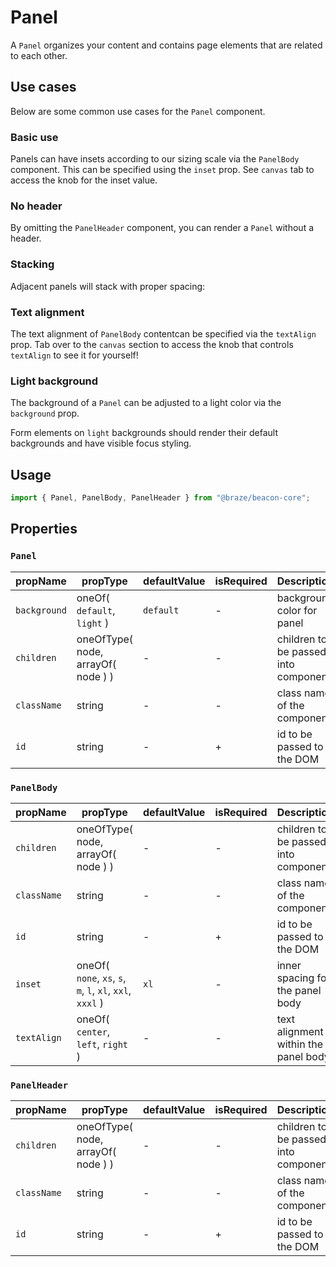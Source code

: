 
# Panel

A `Panel` organizes your content and contains page elements that
are related to each other.

## Use cases

Below are some common use cases for the `Panel` component.

### Basic use

Panels can have insets according to our sizing scale via the
`PanelBody` component. This can be specified using the `inset`
prop. See `canvas` tab to access the knob for the inset value.

<Canvas>
  <Story id="core-content-display-panel--basic-use" />
</Canvas>

### No header

By omitting the `PanelHeader` component, you can render a `Panel`
without a header.

<Canvas>
  <Story id="core-content-display-panel--no-header" />
</Canvas>

### Stacking

Adjacent panels will stack with proper spacing:

<Canvas>
  <Story id="core-content-display-panel--stacking" />
</Canvas>

### Text alignment

The text alignment of `PanelBody` contentcan be specified via the
`textAlign` prop. Tab over to the `canvas` section to access the
knob that controls `textAlign` to see it for yourself!

<Canvas>
  <Story id="core-content-display-panel--text-alignment" />
</Canvas>

### Light background

The background of a `Panel` can be adjusted to a light color via the
`background` prop.

<Canvas>
  <Story id="core-content-display-panel--light-background" />
</Canvas>

Form elements on `light` backgrounds should render their default
backgrounds and have visible focus styling.

<Canvas>
  <Story id="core-content-display-panel--light-background-with-form-elements" />
</Canvas>

## Usage

```javascript
import { Panel, PanelBody, PanelHeader } from "@braze/beacon-core";
```

## Properties

### `Panel`

| propName     | propType                           | defaultValue | isRequired | Description                          |
| ------------ | ---------------------------------- | ------------ | ---------- | ------------------------------------ |
| `background` | oneOf( `default`, `light` )        | `default`    | -          | background color for panel           |
| `children`   | oneOfType( node, arrayOf( node ) ) | -            | -          | children to be passed into component |
| `className`  | string                             | -            | -          | class name of the component          |
| `id`         | string                             | -            | +          | id to be passed to the DOM           |

### `PanelBody`

| propName    | propType                                                  | defaultValue | isRequired | Description                          |
| ----------- | --------------------------------------------------------- | ------------ | ---------- | ------------------------------------ |
| `children`  | oneOfType( node, arrayOf( node ) )                        | -            | -          | children to be passed into component |
| `className` | string                                                    | -            | -          | class name of the component          |
| `id`        | string                                                    | -            | +          | id to be passed to the DOM           |
| `inset`     | oneOf( `none`, `xs`, `s`, `m`, `l`, `xl`, `xxl`, `xxxl` ) | `xl`         | -          | inner spacing for the panel body     |
| `textAlign` | oneOf( `center`, `left`, `right` )                        | -            | -          | text alignment within the panel body |

### `PanelHeader`

| propName    | propType                           | defaultValue | isRequired | Description                          |
| ----------- | ---------------------------------- | ------------ | ---------- | ------------------------------------ |
| `children`  | oneOfType( node, arrayOf( node ) ) | -            | -          | children to be passed into component |
| `className` | string                             | -            | -          | class name of the component          |
| `id`        | string                             | -            | +          | id to be passed to the DOM           |
